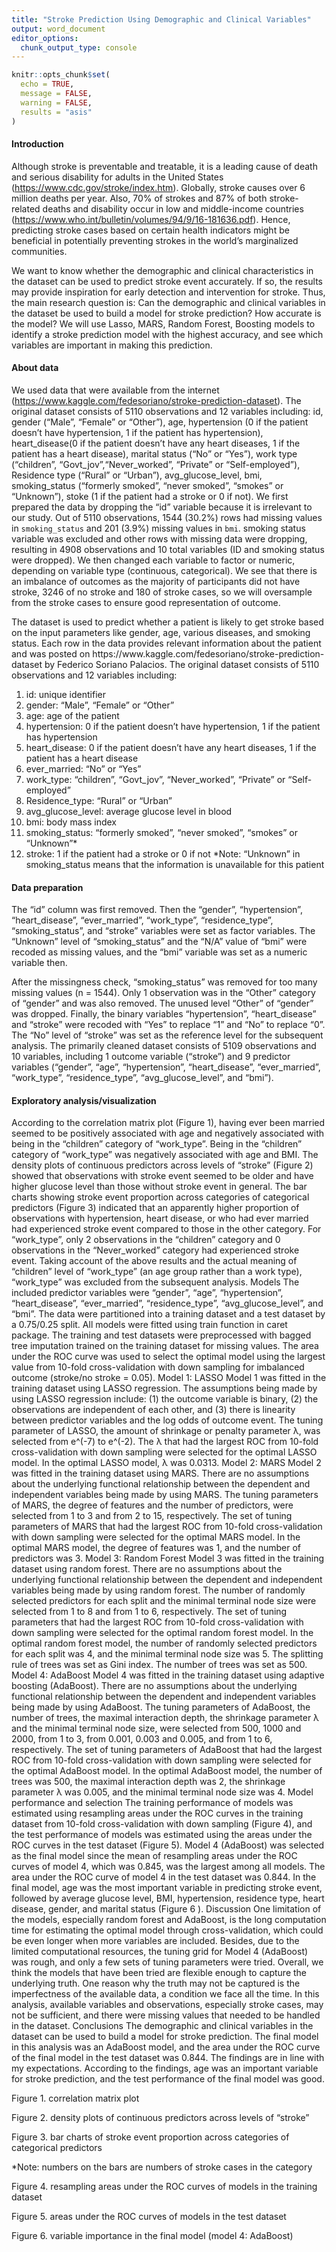 ```yaml
---
title: "Stroke Prediction Using Demographic and Clinical Variables"
output: word_document
editor_options: 
  chunk_output_type: console
--- 
```


```r
knitr::opts_chunk$set(
  echo = TRUE, 
  message = FALSE, 
  warning = FALSE,
  results = "asis"
)
```

#### Introduction

Although stroke is preventable and treatable, it is a leading cause of death and serious disability for adults in the United States (<https://www.cdc.gov/stroke/index.htm>). Globally, stroke causes over 6 million deaths per year. Also, 70% of strokes and 87% of both stroke-related deaths and disability occur in low and middle-income countries (<https://www.who.int/bulletin/volumes/94/9/16-181636.pdf>). Hence, predicting stroke cases based on certain health indicators might be beneficial in potentially preventing strokes in the world’s marginalized communities. 

We want to know whether the demographic and clinical characteristics in the dataset can be used to predict stroke event accurately. If so, the results may provide inspiration for early detection and intervention for stroke. Thus, the main research question is: Can the demographic and clinical variables in the dataset be used to build a model for stroke prediction? How accurate is the model? We will use Lasso, MARS, Random Forest, Boosting models to identify a stroke prediction model with the highest accuracy, and see which variables are important in making this prediction.

#### About data

We used data that were available from the internet (<https://www.kaggle.com/fedesoriano/stroke-prediction-dataset>). The original dataset consists of 5110 observations and 12 variables including: id, gender (“Male”, “Female” or “Other”), age, hypertension (0 if the patient doesn’t have hypertension, 1 if the patient has hypertension), heart_disease(0 if the patient doesn’t have any heart diseases, 1 if the patient has a heart disease), marital status (“No” or “Yes”), work type (“children”, “Govt_jov”,“Never_worked”, “Private” or “Self-employed”), Residence type (“Rural” or “Urban”), avg_glucose_level, bmi, smoking_status (“formerly smoked”, “never smoked”, “smokes” or “Unknown”), stoke (1 if the patient had a stroke or 0 if not). We first prepared the data by dropping the “id” variable because it is irrelevant to our study. Out of 5110 observations, 1544 (30.2%) rows had missing values in `smoking_status` and 201 (3.9%) missing values in `bmi`. smoking status variable was excluded and other rows with missing data were dropping, resulting in 4908 observations and 10 total variables (ID and smoking status were dropped). We then changed each variable to factor or numeric, depending on variable type (continuous, categorical). We see that there is an imbalance of outcomes as the majority of participants did not have stroke, 3246 of no stroke and 180 of stroke cases, so we will oversample from the stroke cases to ensure good representation of outcome.

The dataset is used to predict whether a patient is likely to get stroke based on the input parameters like gender, age, various diseases, and smoking status. Each row in the data provides relevant information about the patient and was posted on https://www.kaggle.com/fedesoriano/stroke-prediction-dataset by Federico Soriano Palacios. The original dataset consists of 5110 observations and 12 variables including: 

1) id: unique identifier
2) gender: “Male”, “Female” or “Other”
3) age: age of the patient
4) hypertension: 0 if the patient doesn’t have hypertension, 1 if the patient has hypertension
5) heart_disease: 0 if the patient doesn’t have any heart diseases, 1 if the patient has a heart disease
6) ever_married: “No” or “Yes”
7) work_type: “children”, “Govt_jov”, “Never_worked”, “Private” or “Self-employed”
8) Residence_type: “Rural” or “Urban”
9) avg_glucose_level: average glucose level in blood
10) bmi: body mass index
11) smoking_status: “formerly smoked”, “never smoked”, “smokes” or “Unknown”*
12) stroke: 1 if the patient had a stroke or 0 if not
*Note: “Unknown” in smoking_status means that the information is unavailable for this patient

#### Data preparation
The “id” column was first removed. Then the "gender", "hypertension", "heart_disease", "ever_married", "work_type", "residence_type", "smoking_status", and "stroke" variables were set as factor variables. The “Unknown” level of “smoking_status” and the “N/A” value of “bmi” were recoded as missing values, and the “bmi” variable was set as a numeric variable then. 

After the missingness check, “smoking_status” was removed for too many missing values (n = 1544). Only 1 observation was in the “Other” category of “gender” and was also removed. The unused level “Other” of “gender” was dropped. Finally, the binary variables “hypertension”, “heart_disease” and “stroke” were recoded with “Yes” to replace “1” and “No” to replace “0”. The “No” level of “stroke” was set as the reference level for the subsequent analysis.
The primarily cleaned dataset consists of 5109 observations and 10 variables, including 1 outcome variable (“stroke”) and 9 predictor variables ("gender", “age”, "hypertension", "heart_disease", "ever_married", "work_type", "residence_type", “avg_glucose_level”, and “bmi”).

#### Exploratory analysis/visualization
According to the correlation matrix plot (Figure 1), having ever been married seemed to be positively associated with age and negatively associated with being in the “children” category of “work_type”. Being in the “children” category of “work_type” was negatively associated with age and BMI.
The density plots of continuous predictors across levels of “stroke” (Figure 2) showed that observations with stroke event seemed to be older and have higher glucose level than those without stroke event in general.
The bar charts showing stroke event proportion across categories of categorical predictors (Figure 3) indicated that an apparently higher proportion of observations with hypertension, heart disease, or who had ever married had experienced stroke event compared to those in the other category. For “work_type”, only 2 observations in the “children” category and 0 observations in the “Never_worked” category had experienced stroke event.
Taking account of the above results and the actual meaning of “children” level of “work_type” (an age group rather than a work type), “work_type” was excluded from the subsequent analysis.
Models 
The included predictor variables were "gender", “age”, "hypertension", "heart_disease", "ever_married", "residence_type", “avg_glucose_level”, and “bmi”. The data were partitioned into a training dataset and a test dataset by a 0.75/0.25 split. All models were fitted using train function in caret package. The training and test datasets were preprocessed with bagged tree imputation trained on the training dataset for missing values. The area under the ROC curve was used to select the optimal model using the largest value from 10-fold cross-validation with down sampling for imbalanced outcome (stroke/no stroke = 0.05).
Model 1: LASSO
Model 1 was fitted in the training dataset using LASSO regression. The assumptions being made by using LASSO regression include: (1) the outcome variable is binary, (2) the observations are independent of each other, and (3) there is linearity between predictor variables and the log odds of outcome event. The tuning parameter of LASSO, the amount of shrinkage or penalty parameter λ, was selected from e^(-7) to e^(-2). The λ that had the largest ROC from 10-fold cross-validation with down sampling were selected for the optimal LASSO model. In the optimal LASSO model, λ was 0.0313.
Model 2: MARS
Model 2 was fitted in the training dataset using MARS. There are no assumptions about the underlying functional relationship between the dependent and independent variables being made by using MARS. The tuning parameters of MARS, the degree of features and the number of predictors, were selected from 1 to 3 and from 2 to 15, respectively. The set of tuning parameters of MARS that had the largest ROC from 10-fold cross-validation with down sampling were selected for the optimal MARS model. In the optimal MARS model, the degree of features was 1, and the number of predictors was 3.
Model 3: Random Forest
Model 3 was fitted in the training dataset using random forest. There are no assumptions about the underlying functional relationship between the dependent and independent variables being made by using random forest. The number of randomly selected predictors for each split and the minimal terminal node size were selected from 1 to 8 and from 1 to 6, respectively. The set of tuning parameters that had the largest ROC from 10-fold cross-validation with down sampling were selected for the optimal random forest model. In the optimal random forest model, the number of randomly selected predictors for each split was 4, and the minimal terminal node size was 5. The splitting rule of trees was set as Gini index. The number of trees was set as 500.
Model 4: AdaBoost
Model 4 was fitted in the training dataset using adaptive boosting (AdaBoost). There are no assumptions about the underlying functional relationship between the dependent and independent variables being made by using AdaBoost. The tuning parameters of AdaBoost, the number of trees, the maximal interaction depth, the shrinkage parameter λ and the minimal terminal node size, were selected from 500, 1000 and 2000, from 1 to 3, from 0.001, 0.003 and 0.005, and from 1 to 6, respectively. The set of tuning parameters of AdaBoost that had the largest ROC from 10-fold cross-validation with down sampling were selected for the optimal AdaBoost model. In the optimal AdaBoost model, the number of trees was 500, the maximal interaction depth was 2, the shrinkage parameter λ was 0.005, and the minimal terminal node size was 4.
Model performance and selection
	The training performance of models was estimated using resampling areas under the ROC curves in the training dataset from 10-fold cross-validation with down sampling (Figure 4), and the test performance of models was estimated using the areas under the ROC curves in the test dataset (Figure 5). 
Model 4 (AdaBoost) was selected as the final model since the mean of resampling areas under the ROC curves of model 4, which was 0.845, was the largest among all models. The area under the ROC curve of model 4 in the test dataset was 0.844. In the final model, age was the most important variable in predicting stroke event, followed by average glucose level, BMI, hypertension, residence type, heart disease, gender, and marital status (Figure 6 ).
Discussion
One limitation of the models, especially random forest and AdaBoost, is the long computation time for estimating the optimal model through cross-validation, which could be even longer when more variables are included. Besides, due to the limited computational resources, the tuning grid for Model 4 (AdaBoost) was rough, and only a few sets of tuning parameters were tried. Overall, we think the models that have been tried are flexible enough to capture the underlying truth. One reason why the truth may not be captured is the imperfectness of the available data, a condition we face all the time. In this analysis, available variables and observations, especially stroke cases, may not be sufficient, and there were missing values that needed to be handled in the dataset.
Conclusions
The demographic and clinical variables in the dataset can be used to build a model for stroke prediction. The final model in this analysis was an AdaBoost model, and the area under the ROC curve of the final model in the test dataset was 0.844. 
The findings are in line with my expectations. According to the findings, age was an important variable for stroke prediction, and the test performance of the final model was good.































Figure 1. correlation matrix plot
 














Figure 2. density plots of continuous predictors across levels of “stroke”
 












Figure 3. bar charts of stroke event proportion across categories of categorical predictors
 
*Note: numbers on the bars are numbers of stroke cases in the category












Figure 4. resampling areas under the ROC curves of models in the training dataset
 
















Figure 5. areas under the ROC curves of models in the test dataset
 


















Figure 6. variable importance in the final model (model 4: AdaBoost)
 
